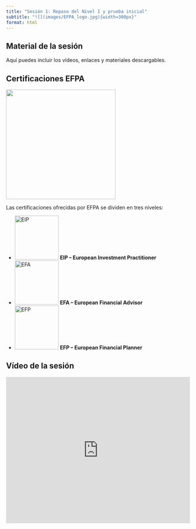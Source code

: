 ```yaml
---
title: "Sesión 1: Repaso del Nivel I y prueba inicial"
subtitle: "![](images/EFPA_logo.jpg){width=300px}"
format: html
---
```


::: {.callout-note}
## Material de la sesión

Aquí puedes incluir los vídeos, enlaces y materiales descargables.
:::




## Certificaciones EFPA

![](images/EFPA_logo.jpg){width=300px}

Las certificaciones ofrecidas por EFPA se dividen en tres niveles:

- ![EIP](images/EIP_logo.jpg){width=120px} **EIP – European Investment Practitioner**  
- ![EFA](images/EFA_logo.jpg){width=120px} **EFA – European Financial Advisor**  
- ![EFP](images/EFP_logo.jpg){width=120px} **EFP – European Financial Planner** 



## Vídeo de la sesión

<iframe width="100%" height="400" src="https://www.youtube.com/embed/fbehQgXTZ30" frameborder="0" allowfullscreen></iframe>
